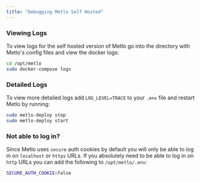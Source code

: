 ```yaml
---
title: "Debugging Metlo Self Hosted"
---
```


### Viewing Logs

To view logs for the self hosted version of Metlo go into the directory with
Metlo's config files and view the docker logs:

```bash Bash
cd /opt/metlo
sudo docker-compose logs
```

### Detailed Logs

To view more detailed logs add `LOG_LEVEL=TRACE` to your `.env` file and restart
Metlo by running:

```bash Bash
sudo metlo-deploy stop
sudo metlo-deploy start
```

### Not able to log in?

Since Metlo uses `secure` auth cookies by default you will only be able to log
in on `localhost` or `https` URLs. If you absolutely need to be able to log in
on `http` URLs you can add the following to `/opt/metlo/.env`:

```bash Bash
SECURE_AUTH_COOKIE=false
```
